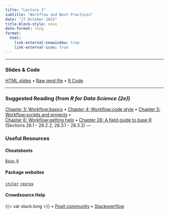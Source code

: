 ```yaml
---
title: "Lecture 3"
subtitle: "Workflow and Best Practices"
date: "17 October 2023"
title-block-style: none
date-format: long        
format:
  html:
    link-external-newwindow: true
    link-external-icon: true
---
```

---

### Slides & Code

[HTML slides](CSSS508_Lecture3.qmd) • 
[Raw qmd file](https://raw.githubusercontent.com/vsass/CSSS508/main/Lectures/Lecture3/CSSS508_Lecture3.qmd) •
[R Code](CSSS508_Lecture3_Code.R)

---

### Suggested Reading (from *R for Data Science (2e)*)
[Chapter 3: Workflow:basics](https://r4ds.hadley.nz/workflow-basics) •
[Chapter 4: Workflow:code style](https://r4ds.hadley.nz/workflow-style) •
[Chapter 5: Workflow:scripts and projects](https://r4ds.hadley.nz/workflow-scripts) •
\
[Chapter 6: Workflow:getting help](https://r4ds.hadley.nz/workflow-help) •
[Chapter 28: A field guide to base R](https://r4ds.hadley.nz/base-r) (Sections 28.1 - 28.2.2, 28.3.1 - 28.3.2)
---

### Useful Resources

#### Cheatsheets
[`Base R`](https://rstudio.github.io/cheatsheets/base-r.pdf)

#### Package websites
[`styler`](https://styler.r-lib.org/)
[`reprex`](https://reprex.tidyverse.org/index.html) 

#### Crowdsource Help

{{< var slack.long >}} • 
[Posit community](https://community.rstudio.com/) • 
[Stackoverflow](https://stackoverflow.com/)
